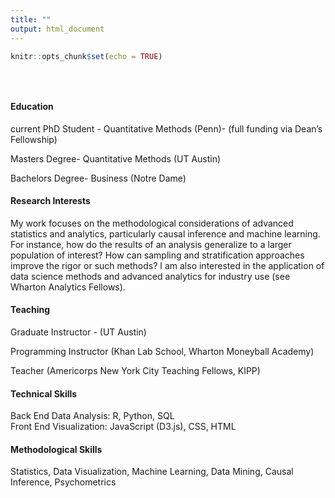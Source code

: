 ```yaml
---
title: ""
output: html_document
---
```


```r
knitr::opts_chunk$set(echo = TRUE)
```

<style type="text/css">
.title {
  display: none;
}

#getting-started img {
  margin-right: 1px;
}

</style>

<div class="row" style="padding-top: 30px;">
<div class="col-sm-6">


#### Education

current PhD Student - Quantitative Methods (Penn)- (full funding via Dean's Fellowship)

Masters Degree- Quantitative Methods (UT Austin)

Bachelors Degree- Business (Notre Dame)

#### Research Interests

My work focuses on the methodological considerations of 
advanced statistics and analytics, particularly causal inference
and machine learning. For instance, how do the results of an analysis generalize to a larger
population of interest? How can sampling and stratification approaches improve the rigor or such
methods? I am also interested in the application of data science methods and advanced analytics
for industry use (see Wharton Analytics Fellows).

#### Teaching

Graduate Instructor - (UT Austin)

Programming Instructor (Khan Lab School, Wharton Moneyball Academy)

Teacher (Americorps New York City Teaching Fellows, KIPP)

#### Technical Skills

Back End Data Analysis: R, Python, SQL </br>
Front End Visualization: JavaScript (D3.js), CSS, HTML

#### Methodological Skills

Statistics, Data Visualization, Machine Learning, Data Mining, Causal Inference, Psychometrics
